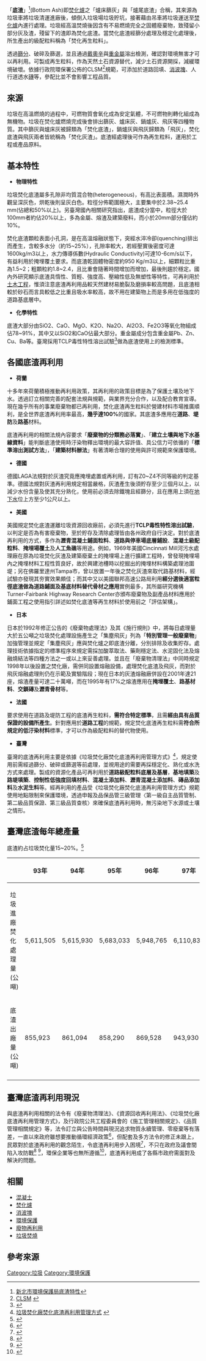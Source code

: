 

「'''底渣'''」<ref>[https://www.epd.ntpc.gov.tw/Article?catID=769 新北市環境保護局底渣特性]</ref>(Bottom Ash)即[[焚化爐|焚化爐]]之「爐床篩灰」與「爐尾底渣」合稱，其來源為垃圾車將垃圾清運進廠後，傾倒入垃圾場垃圾貯坑，接著藉由吊車將垃圾運送至[[焚化爐|焚化爐]]內進行處理。垃圾經高溫焚燒後因含有不易燃燒完全之固體廢棄物，致殘留小部分灰及渣，殘留下的渣即為焚化底渣。當焚化底渣經篩分處理及穩定化處理後，所生產出的級配粒料稱為「焚化再生粒料」。

透過[[篩分|篩分]]、破碎及篩選，並且通過[[戴奧辛|戴奧辛]]與[[重金屬|重金屬]]溶出檢測，確認對環境無害才可以再利用。可製成再生粒料，作為天然土石資源替代，減少土石資源開採，減緩環境破壞。依據行政院環保署公佈的CLSM<ref>[http://www.epa.gov.tw/public/Data/5831593571.pdf CLSM] {{webarchive|url=https://web.archive.org/web/20161201214330/http://www.epa.gov.tw/public/Data/5831593571.pdf |date=2016-12-01 }}</ref>規範，可添加於道路回填、[[消波塊|消波塊]]、人行道透水[[磚|磚]]等，參配比並不會影響工程品質。


== 來源 ==
垃圾在高溫燃燒的過程中，可燃物質會氧化成為安定氣體，不可燃物則轉化組成為無機物。垃圾在焚化爐燃燒完成後會排出篩灰、爐床灰、鍋爐灰、飛灰等四種物質。其中篩灰與爐床灰被歸類為「焚化底渣」，鍋爐灰與飛灰歸類為「飛灰」，焚化底渣與飛灰兩者皆統稱為「焚化灰渣」。底渣經處理後可作為再生粒料，運用於工程或產品原料。

== 基本特性 ==

* '''物理特性'''

垃圾焚化底渣屬多孔隙非均質混合物(heterogeneous)，有高比表面積。濕潤時外觀呈深灰色，烘乾後則呈灰白色。粒徑分佈範圍極大，主要集中於2.38~25.4 mm(佔總和50%以上)。另臺灣國內相關研究指出，底渣成分當中，粒徑大於100mm者約佔20%以上，多為金屬、熔渣及建築廢料，而小於20mm部分僅佔約10%。

焚化底渣顆粒表面小孔洞，是在高溫熔融狀態下，突經水淬冷卻(quenching)排出而產生，含較多水分（約15~25%），孔隙率較大，若經壓實後密度可達1600kg/m3以上，水力傳導係數(Hydraulic Conductivity)可達10-6cm/s以下，有益利用於掩埋覆土要求。而底渣乾固體物密度約950 Kg/m3以上，細顆粒比重為1.5~2；粗顆粒約1.8~2.4，且比重會隨著時間增加而增加，最後則趨於穩定。國內外研究顯示底渣具惰性、質輕、強度高、壓縮性低及無塑性等特性，可再利用於[[土木工程|土木工程]]，惟須注意底渣再利用品較天然建材易脆裂及磨損率較高問題，且底渣相較於砂石而言具較低之比重且吸水率較高，故不用在建築物上而是多用在低強度的道路基底層中。


* '''化學特性'''

底渣大部分由SiO2、CaO、MgO、K2O、Na2O、Al2O3、Fe2O3等氧化物組成 佔78~91%，其中又以SiO2和CaO佔最大部分。重金屬成分包含重金屬Pb、Zn、Cu、Ba等。臺灣採用TCLP毒性特性溶出試驗<ref>{{Cite web |url=https://en.wikipedia.org/wiki/Toxicity_characteristic_leaching_procedure |title=毒性特性溶出試驗 |accessdate=2016-12-02 |archive-date=2016-12-02 |archive-url=https://web.archive.org/web/20161202171204/https://en.wikipedia.org/wiki/Toxicity_characteristic_leaching_procedure |dead-url=no }}</ref>做為底渣使用上的檢測標準。

== 各國底渣再利用 ==

*'''荷蘭'''

十多年來荷蘭積極推動再利用政策，其再利用的政策目標是為了保護土壤及地下水。透過訂立相關完善的配套法規與規範，與業界充分合作，以及配合教育宣導。現在幾乎所有的事業廢棄物都已再利用，焚化底渣再生粒料於營建材料市場推廣順利，是全世界底渣再利用率最高，'''幾乎達100%'''的國家。其底渣多應用在'''道路'''、'''堤防'''及'''路基'''材料。

底渣再利用的相關法規內容要求「'''廢棄物的分類務必落實'''」、「'''建立土壤與地下水基線資料'''」能判斷底渣使用時汙染物釋出環境的最大容許值、具公信力可依循的「'''標準溶出測試方法'''」，「'''建築材料辦法'''」有著清晰合理的使用與許可規範來保護環境。


*'''德國'''

德國LAGA法規對於灰渣究竟應掩埋處置或再利用，訂有Z0~Z4不同等級的判定基準。德國法規對灰渣再利用規定相當嚴格，灰渣產生後須貯存至少三個月以上，以減少水份含量及使其充分熟化，使用前必須去除鐵塊且經篩分，且在應用上須在[[地下水|地下水]]位上方至少1公尺以上。


*'''美國'''

美國規定焚化底渣運離垃圾資源回收廠前，必須先進行'''TCLP毒性特性溶出試驗'''，以判定是否為有害廢棄物，至於貯存及清除處理皆由各州政府自行決定。對於底渣再利用的方式，多作為'''瀝青混凝土鋪面粒料'''、'''道路與停車場底層鋪設'''、'''混凝土級配粒料'''、'''掩埋場覆土'''及'''人工魚礁'''等用途。例如，1969年美國Cincinnati Mill河污水處理廠在原為垃圾焚化灰渣及建築廢棄土的掩埋場上進行擴建工程時，曾發現掩埋場內之掩埋材料工程性質良好，故於興建池槽時以挖掘出的掩埋材料構築處理池圍堤；另在佛羅里達州Tampa市，曾以放置一年後之焚化灰渣來取代路基材料，經試驗亦發現其夯實效果頗佳；而其中又以美國聯邦高速公路局利用'''經分選後適當粒徑底渣做為道路鋪面及基底材料替代骨材之應用'''實例最多，其所屬研究機構Turner-Fairbank Highway Research Center亦頒布廢棄物及副產品材料應用於鋪面工程之使用指引詳述如焚化底渣等再生材料於使用前之「評估架構」。


*'''日本'''

日本於1992年修正公告的《廢棄物處理法》及其《施行規則》中，將每日處理量大於五公噸之垃圾焚化處理設施產生之「集塵飛灰」列為「'''特別管理一般廢棄物'''」加強管理並規定「集塵飛灰」應與焚化爐之即底渣分離，分別排除及收集貯存。處理技術依據指定的標準程序來規定需採加酸萃取法、藥劑穩定法、水泥固化法及熔融燒結法等四種方法之一或以上來妥善處理。並且在「廢棄物清理法」中同時規定1998年以後設置之焚化廠，需併同設置熔融設備，處理焚化底渣及飛灰，而對於飛灰熔融處理則仍在示範及實驗階段；現在日本的灰渣熔融廠併設在2001年達21座，熔渣產量可達二十萬噸，而在1995年有17%之熔渣應用在'''掩埋覆土'''、'''路基材料'''、'''交鎖磚'''及'''瀝青骨材'''等。


*'''法國'''

要求使用在道路及堤防工程的底渣再生粒料，'''需符合特定標準'''，且需'''經由具有品質保證的設備所產生'''。針對應用於'''道路工程'''的規範，規定焚化底渣再生粒料需'''符合所規定的低汙染材料'''標準，才可以作為級配粒料的替代物使用。


*'''臺灣'''
臺灣的底渣再利用主要是依據《垃圾焚化廠焚化底渣再利用管理方式》<ref>[http://ivy5.epa.gov.tw/docfile/074082.pdf 垃圾焚化廠焚化底渣再利用管理方式] {{Wayback|url=http://ivy5.epa.gov.tw/docfile/074082.pdf |date=20161220234107 }}</ref>，規定使用前需經過篩分、破碎或篩選等前處理，並視用途的需要再採穩定化、熟化或水洗方式來處理。製成的資源化產品可再利用於'''道路級配粒料底層及基層'''，'''基地填築'''及'''路堤填築'''、'''控制性低強度回填材料'''、'''混凝土添加料'''、'''瀝青混凝土添加料'''、'''磚品添加料'''及'''水泥生料'''等。經再利用的產品受《垃圾焚化廠焚化底渣再利用管理方式》規範使用地點限制來保護環境，透過申報及品保品管三級管理〈第一級自主品質管制、第二級品質保證、第三級品質查核〉來確保底渣再利用時，無污染地下水源或土壤之情形。



== 臺灣底渣每年總產量 ==
底渣約占垃圾焚化量15~20%。<ref>{{Cite web |url=https://swims.epa.gov.tw/swims/swims_net/Statistics/Statistics_Year.aspx |title=行政院環保署焚化廠營運管理資訊系統營運年表 |accessdate=2016-12-07 |archive-date=2016-12-20 |archive-url=https://web.archive.org/web/20161220233948/https://swims.epa.gov.tw/swims/swims_net/Statistics/Statistics_Year.aspx |dead-url=no }}</ref>
{| class="wikitable"
|-
!    !! 93年 !! 94年 !! 95年 !! 96年 !! 97年 !! 98年 !! 99年 !! 100年 !! 101年 !! 102年 !! 103年 !! 104年
|-
| 垃圾進廠焚化處理量(公噸)|| 5,611,505|| 5,615,930 || 5,683,033 || 5,948,765 || 6,110,838 || 6,092,929 || 6,235,390 || 6,355,422 || 6,404,987 || 6,349,913 || 6,294,479 || 6,534,388
|-
| 底渣出廠量(公噸) || 855,923 || 861,094 || 858,290 || 869,528 || 943,930 || 951,361 || 992,583 || 1,079,353 || 1,060,376 ||999,116 || 937,177 || 970,966
|-
|}



== 臺灣底渣再利用現況 ==
與底渣再利用相關的法令有《廢棄物清理法》、《資源回收再利用法》、《垃圾焚化廠底渣再利用管理方式》，及行政院公共工程委員會的《施工管理相關規定》、《品質管理相關規定》等，法令訂立與公告時間與現況追求物質永續管理、零廢棄等有落差，一直以來政府雖想要推動循環經濟政策<ref>{{Cite web |url=http://news.ltn.com.tw/news/life/breakingnews/1867235 |title=推循環經濟 李應元：帶動台灣下一波競爭力 |accessdate=2016-12-06 |archive-date=2016-12-20 |archive-url=https://web.archive.org/web/20161220075732/http://news.ltn.com.tw/news/life/breakingnews/1867235 |dead-url=no }}</ref>，但配套及多方法令的修正未跟上，民眾對於底渣再利用的觀念陌生，令底渣再利用步入困境<ref>{{Cite web |url=http://www.chinatimes.com/newspapers/20161128000111-260210 |title=焚化底渣再利用 打造循環經濟 |accessdate=2016-12-06 |archive-date=2016-12-10 |archive-url=https://web.archive.org/web/20161210085228/http://www.chinatimes.com/newspapers/20161128000111-260210 |dead-url=no }}</ref>，不只在政府及議會間陷入攻防戰<ref>{{Cite web |url=http://udn.com/news/story/3/2092381 |title=1噸垃圾換1.8噸底渣 台東縣：互惠機制 |accessdate=2016-12-06 |archive-date=2016-12-21 |archive-url=https://web.archive.org/web/20161221054215/http://udn.com/news/story/3/2092381 |dead-url=no }}</ref> <ref>{{Cite web |url=http://udn.com/news/story/3/2148393 |title=去化垃圾底渣 高市硬起來 |accessdate=2016-12-06 |archive-date=2016-12-06 |archive-url=https://web.archive.org/web/20161206200410/http://udn.com/news/story/3/2148393 |dead-url=no }}</ref>，環保企業等也無所遵循<ref>{{Cite web |url=http://www.storm.mg/article/197433 |title=唯一「底渣」處理業者恐難營運 南台灣垃圾處理面臨危機 |accessdate=2016-12-06 |archive-date=2016-12-05 |archive-url=https://web.archive.org/web/20161205134025/http://www.storm.mg/article/197433 |dead-url=no }}</ref>，底渣再利用成了各縣市政府需面對及解決的問題。


==相關==
* [[混凝土|混凝土]] 
* [[焚化爐|焚化爐]] 
* [[消波塊|消波塊]]
* [[環境保護|環境保護]]
* [[廢物再利用|廢物再利用]]
* [[垃圾焚燒|垃圾焚燒]]





== 參考來源 ==







[[Category:垃圾|Category:垃圾]]
[[Category:環境保護|Category:環境保護]]